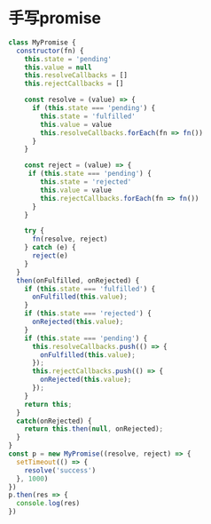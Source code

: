 # 手写promise

```js
class MyPromise {
  constructor(fn) {
    this.state = 'pending'
    this.value = null
    this.resolveCallbacks = []
    this.rejectCallbacks = []

    const resolve = (value) => {
      if (this.state === 'pending') {
        this.state = 'fulfilled'
        this.value = value
        this.resolveCallbacks.forEach(fn => fn())
      }
    }

    const reject = (value) => {
     if (this.state === 'pending') {
        this.state = 'rejected'
        this.value = value
        this.rejectCallbacks.forEach(fn => fn())
      }
    }

    try {
      fn(resolve, reject)
    } catch (e) {
      reject(e)
    }
  }
  then(onFulfilled, onRejected) {
    if (this.state === 'fulfilled') {
      onFulfilled(this.value);
    }
    if (this.state === 'rejected') {
      onRejected(this.value);
    }
    if (this.state === 'pending') {
      this.resolveCallbacks.push(() => {
        onFulfilled(this.value);
      });
      this.rejectCallbacks.push(() => {
        onRejected(this.value);
      });
    }
    return this;
  }
  catch(onRejected) {
    return this.then(null, onRejected);
  }
}
const p = new MyPromise((resolve, reject) => {
  setTimeout(() => {
    resolve('success')
  }, 1000)
})
p.then(res => {
  console.log(res)
})
```
